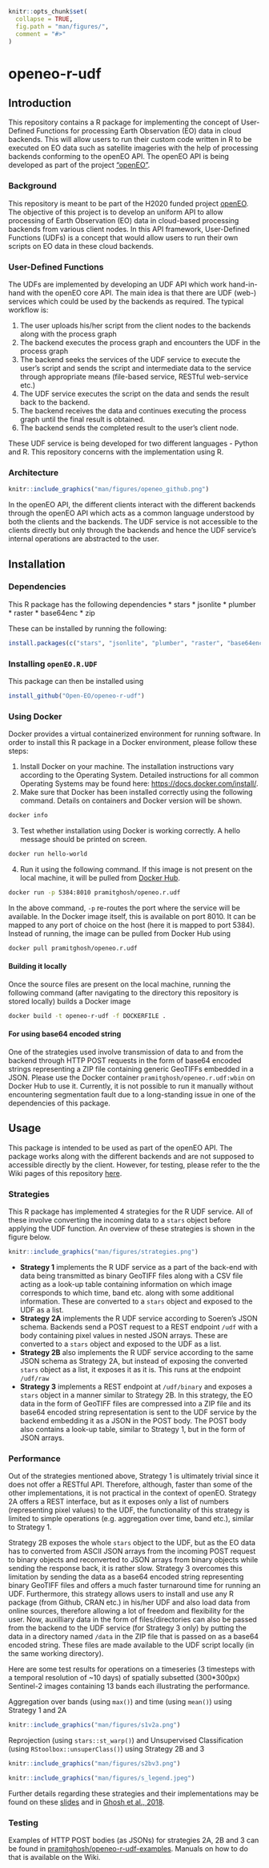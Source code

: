 ```r
knitr::opts_chunk$set(
  collapse = TRUE,
  fig.path = "man/figures/",
  comment = "#>"
)
```
# openeo-r-udf

## Introduction
This repository contains a R package for implementing the concept of User-Defined Functions for processing Earth Observation (EO) data in cloud backends. This will allow users to run their custom code written in R to be executed on EO data such as satellite imageries with the help of processing backends conforming to the openEO API. The openEO API is being developed as part of the project ["openEO"](https://github.com/Open-EO).

### Background
This repository is meant to be part of the H2020 funded project [openEO](http://openeo.org). The objective of this project is to develop an uniform API to allow processing of Earth Observation (EO) data in cloud-based processing backends from various client nodes. In this API framework, User-Defined Functions (UDFs) is a concept that would allow users to run their own scripts on EO data in these cloud backends.

### User-Defined Functions
The UDFs are implemented by developing an UDF API which work hand-in-hand with the openEO core API. The main idea is that there are UDF (web-) services which could be used by the backends as required. The typical workflow is:

1. The user uploads his/her script from the client nodes to the backends along with the process graph
2. The backend executes the process graph and encounters the UDF in the process graph
3. The backend seeks the services of the UDF service to execute the user's script and sends the script and intermediate data to the service through appropriate means (file-based service, RESTful web-service etc.)
4. The UDF service executes the script on the data and sends the result back to the backend.
5. The backend receives the data and continues executing the process graph until the final result is obtained.
6. The backend sends the completed result to the user's client node.

These UDF service is being developed for two different languages - Python and R. This repository concerns with the implementation using R.

### Architecture
```r
knitr::include_graphics("man/figures/openeo_github.png")
```

In the openEO API, the different clients interact with the different backends through the openEO API which acts as a common language understood by both the clients and the backends. The UDF service is not accessible to the clients directly but only through the backends and hence the UDF service's internal operations are abstracted to the user.

## Installation

### Dependencies
This R package has the following dependencies
 * stars
 * jsonlite
 * plumber
 * raster
 * base64enc
 * zip

These can be installed by running the following:

```r
install.packages(c("stars", "jsonlite", "plumber", "raster", "base64enc", "zip"), dependencies = TRUE)
```

### Installing `openEO.R.UDF`
This package can then be installed using

```r
install_github("Open-EO/openeo-r-udf")
```

### Using Docker
Docker provides a virtual containerized environment for running software. In order to install this R package in a Docker environment, please follow these steps:

1. Install Docker on your machine. The installation instructions vary according to the Operating System. Detailed instructions for all common Operating Systems may be found here: <https://docs.docker.com/install/>.
2. Make sure that Docker has been installed correctly using the following command. Details on containers and Docker version will be shown.
```bash
docker info
```
3. Test whether installation using Docker is working correctly. A hello message should be printed on screen. 
```bash
docker run hello-world
```
4. Run it using the following command. If this image is not present on the local machine, it will be pulled from [Docker Hub](https://hub.docker.com/r/pramitghosh/openeo.r.udf/).
```bash
docker run -p 5384:8010 pramitghosh/openeo.r.udf
```
In the above command, `-p` re-routes the port where the service will be available. In the Docker image itself, this is available on port 8010. It can be mapped to any port of choice on the host (here it is mapped to port 5384). Instead of running, the image can be pulled from Docker Hub using
```bash
docker pull pramitghosh/openeo.r.udf
```
#### Building it locally
Once the source files are present on the local machine, running the following command (after navigating to the directory this repository is stored locally) builds a Docker image
```bash
docker build -t openeo-r-udf -f DOCKERFILE .
```

#### For using base64 encoded string
One of the strategies used involve transmission of data to and from the backend through HTTP POST requests in the form of base64 encoded strings representing a ZIP file containing generic GeoTIFFs embedded in a JSON. Please use the Docker container `pramitghosh/openeo.r.udf:wbin` on Docker Hub to use it. Currently, it is not possible to run it manually without encountering segmentation fault due to a long-standing issue in one of the dependencies of this package.

## Usage
This package is intended to be used as part of the openEO API. The package works along with the different backends and are not supposed to accessible directly by the client. However, for testing, please refer to the the Wiki pages of this repository [here](https://github.com/Open-EO/openeo-r-udf/wiki).

### Strategies
This R package has implemented 4 strategies for the R UDF service. All of these involve converting the incoming data to a `stars` object before applying the UDF function. An overview of these strategies is shown in the figure below.

```r
knitr::include_graphics("man/figures/strategies.png")
```

* **Strategy 1** implements the R UDF service as a part of the back-end with data being transmitted as binary GeoTIFF files along with a CSV file acting as a look-up table containing information on which image corresponds to which time, band etc. along with some additional information. These are converted to a `stars` object and exposed to the UDF as a list.
* **Strategy 2A** implements the R UDF service according to Soeren's JSON schema. Backends send a POST request to a REST endpoint `/udf` with a body containing pixel values in nested JSON arrays. These are converted to a `stars` object and exposed to the UDF as a list.
* **Strategy 2B** also implements the R UDF service according to the same JSON schema as Strategy 2A, but instead of exposing the converted `stars` object as a list, it exposes it as it is. This runs at the endpoint `/udf/raw`
* **Strategy 3** implements a REST endpoint at `/udf/binary` and exposes a `stars` object in a manner similar to Strategy 2B. In this strategy, the EO data in the form of GeoTIFF files are compressed into a ZIP file and its base64 encoded string representation is sent to the UDF service by the backend embedding it as a JSON in the POST body. The POST body also contains a look-up table, similar to Strategy 1, but in the form of JSON arrays.

### Performance
Out of the strategies mentioned above, Strategy 1 is ultimately trivial since it does not offer a RESTful API. Therefore, although, faster than some of the other implementations, it is not practical in the context of openEO. Strategy 2A offers a REST interface, but as it exposes only a list of numbers (representing pixel values) to the UDF, the functionality of this strategy is limited to simple operations (e.g. aggregation over time, band etc.), similar to Strategy 1.

Strategy 2B exposes the whole `stars` object to the UDF, but as the EO data has to converted from ASCII JSON arrays from the incoming POST request to binary objects and reconverted to JSON arrays from binary objects while sending the response back, it is rather slow. Strategy 3 overcomes this limitation by sending the data as a base64 encoded string representing binary GeoTIFF files and offers a much faster turnaround time for running an UDF. Furthermore, this strategy allows users to install and use any R package (from Github, CRAN etc.) in his/her UDF and also load data from online sources, therefore allowing a lot of freedom and flexibility for the user. Now, auxilliary data in the form of files/directories can also be passed from the backend to the UDF service (for Strategy 3 only) by putting the data in a directory named `/data` in the ZIP file that is passed on as a base64 encoded string. These files are made available to the UDF script locally (in the same working directory).

Here are some test results for operations on a timeseries (3 timesteps with a temporal resolution of ~10 days) of spatially subsetted (300*300px) Sentinel-2 images containing 13 bands each illustrating the performance.

Aggregation over bands (using `max()`) and time (using `mean()`) using Strategy 1 and 2A
```r
knitr::include_graphics("man/figures/s1v2a.png")
```

Reprojection (using `stars::st_warp()`) and Unsupervised Classification (using `RStoolbox::unsuperClass()`) using Strategy 2B and 3
```r
knitr::include_graphics("man/figures/s2bv3.png")
```
```r
knitr::include_graphics("man/figures/s_legend.jpeg")
```

Further details regarding these strategies and their implementations may be found on these [slides](https://pramitghosh.github.io/slides/defense_25-1.html) and in [Ghosh et al., 2018](https://www.researchgate.net/publication/330533820_Running_user-defined_functions_in_R_on_Earth_observation_data_in_cloud_back-ends).

### Testing
Examples of HTTP POST bodies (as JSONs) for strategies 2A, 2B and 3 can be found in [pramitghosh/openeo-r-udf-examples](https://github.com/pramitghosh/openeo-r-udf-examples). Manuals on how to do that is available on the Wiki.

